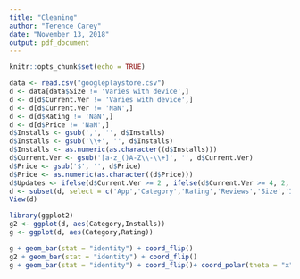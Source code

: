 ```yaml
---
title: "Cleaning"
author: "Terence Carey"
date: "November 13, 2018"
output: pdf_document
---
```


```r
knitr::opts_chunk$set(echo = TRUE)
```

```r
data <- read.csv("googleplaystore.csv")
d <- data[data$Size != 'Varies with device',]
d <- d[d$Current.Ver != 'Varies with device',]
d <- d[d$Current.Ver != 'NaN',]
d <- d[d$Rating != 'NaN',]
d <- d[d$Price != 'NaN',]
d$Installs <- gsub(',', '', d$Installs)
d$Installs <- gsub('\\+', '', d$Installs)
d$Installs <- as.numeric(as.character((d$Installs)))
d$Current.Ver <- gsub('[a-z_()A-Z\\-\\+]', '', d$Current.Ver)
d$Price <- gsub('$', '', d$Price)
d$Price <- as.numeric(as.character((d$Price)))
d$Updates <- ifelse(d$Current.Ver >= 2 , ifelse(d$Current.Ver >= 4, 2, 1), 0)
d <- subset(d, select = c('App','Category','Rating','Reviews','Size','Installs','Type','Price','Content.Rating','Last.Updated','Updates','Android.Ver'))
View(d)


```

```r
library(ggplot2)
g2 <- ggplot(d, aes(Category,Installs))
g <- ggplot(d, aes(Category,Rating))

g + geom_bar(stat = "identity") + coord_flip()
g2 + geom_bar(stat = "identity") + coord_flip()
g + geom_bar(stat = "identity") + coord_flip()+ coord_polar(theta = "x", direction=1 )
```